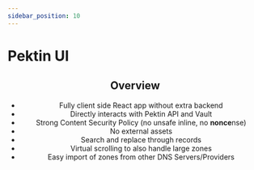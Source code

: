 ```yaml
---
sidebar_position: 10
---
```


# Pektin UI


<Header name="ui" />

## Overview

-   Fully client side React app without extra backend
-   Directly interacts with Pektin API and Vault
-   Strong Content Security Policy (no unsafe inline, no **nonce**nse)
-   No external assets
-   Search and replace through records
-   Virtual scrolling to also handle large zones
-   Easy import of zones from other DNS Servers/Providers
